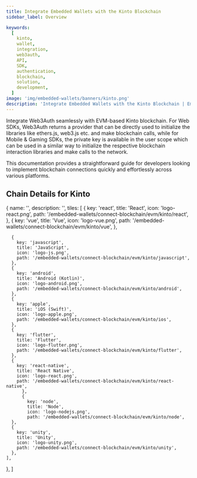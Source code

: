 ```yaml
---
title: Integrate Embedded Wallets with the Kinto Blockchain
sidebar_label: Overview

keywords:
  [
    kinto,
    wallet,
    integration,
    web3auth,
    API,
    SDK,
    authentication,
    blockchain,
    solution,
    development,
  ]
image: 'img/embedded-wallets/banners/kinto.png'
description: 'Integrate Embedded Wallets with the Kinto Blockchain | Embedded Wallets'
---
```



Integrate Web3Auth seamlessly with EVM-based Kinto blockchain. For Web SDKs, Web3Auth returns a provider that can be directly used to initialize the libraries like ethers.js, web3.js etc. and make blockchain calls, while for Mobile & Gaming SDKs, the private key is available in the user scope which can be used in a similar way to initialize the respective blockchain interaction libraries and make calls to the network.

This documentation provides a straightforward guide for developers looking to implement blockchain connections quickly and effortlessly across various platforms.

## Chain Details for Kinto

<ChainDetailsKinto />

  {
    name: '',
    description: '',
    tiles: [
      {
        key: 'react',
        title: 'React',
        icon: 'logo-react.png',
        path: '/embedded-wallets/connect-blockchain/evm/kinto/react',
          },
            {
        key: 'vue',
        title: 'Vue',
        icon: 'logo-vue.png',
        path: '/embedded-wallets/connect-blockchain/evm/kinto/vue',
      },

      {
        key: 'javascript',
        title: 'JavaScript',
        icon: 'logo-js.png',
        path: '/embedded-wallets/connect-blockchain/evm/kinto/javascript',
      },
      {
        key: 'android',
        title: 'Android (Kotlin)',
        icon: 'logo-android.png',
        path: '/embedded-wallets/connect-blockchain/evm/kinto/android',
      },
      {
        key: 'apple',
        title: 'iOS (Swift)',
        icon: 'logo-apple.png',
        path: '/embedded-wallets/connect-blockchain/evm/kinto/ios',
      },
      {
        key: 'flutter',
        title: 'Flutter',
        icon: 'logo-flutter.png',
        path: '/embedded-wallets/connect-blockchain/evm/kinto/flutter',
      },
      {
        key: 'react-native',
        title: 'React Native',
        icon: 'logo-react.png',
        path: '/embedded-wallets/connect-blockchain/evm/kinto/react-native',
          },
          {
            key: 'node',
            title: 'Node',
            icon: 'logo-nodejs.png',
            path: '/embedded-wallets/connect-blockchain/evm/kinto/node',
      },
      {
        key: 'unity',
        title: 'Unity',
        icon: 'logo-unity.png',
        path: '/embedded-wallets/connect-blockchain/evm/kinto/unity',
      },
    ],

},
]

<Tiles tileGroups={Kinto} />
